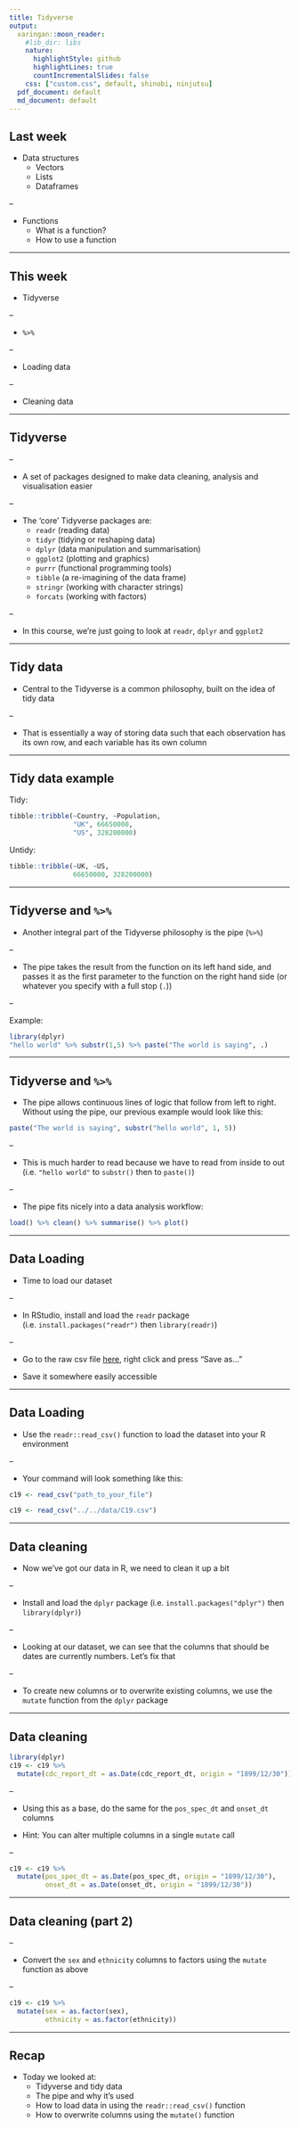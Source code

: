 ```yaml
---
title: Tidyverse
output:
  xaringan::moon_reader:
    #lib_dir: libs
    nature:
      highlightStyle: github
      highlightLines: true
      countIncrementalSlides: false
    css: ["custom.css", default, shinobi, ninjutsu]
  pdf_document: default
  md_document: default
---
```


## Last week

- Data structures
  + Vectors
  + Lists
  + Dataframes
  
--

- Functions
  + What is a function?
  + How to use a function
  
---

## This week

- Tidyverse

--

- `%>%`

--

- Loading data

--

- Cleaning data

---

## Tidyverse

--

- A set of packages designed to make data cleaning, analysis and visualisation easier

--

- The 'core' Tidyverse packages are:
  + `readr` (reading data)
  + `tidyr` (tidying or reshaping data)
  + `dplyr` (data manipulation and summarisation)
  + `ggplot2` (plotting and graphics)
  + `purrr` (functional programming tools)
  + `tibble` (a re-imagining of the data frame)
  + `stringr` (working with character strings)
  + `forcats` (working with factors)

--

- In this course, we're just going to look at `readr`, `dplyr` and `ggplot2`

---

## Tidy data

- Central to the Tidyverse is a common philosophy, built on the idea of tidy data

--

- That is essentially a way of storing data such that each observation has its own row, and each variable has its own column

---

## Tidy data example

Tidy:

``` r
tibble::tribble(~Country, ~Population,
                "UK", 66650000,
                "US", 328200000)
```

Untidy:

```r
tibble::tribble(~UK, ~US,
                66650000, 328200000)
```

---

## Tidyverse and `%>%`

- Another integral part of the Tidyverse philosophy is the pipe (`%>%`)

--

- The pipe takes the result from the function on its left hand side, and passes it as the first parameter to the function on the right hand side (or whatever you specify with a full stop (`.`))

--

Example:

```r
library(dplyr)
"hello world" %>% substr(1,5) %>% paste("The world is saying", .)
```
---
 
## Tidyverse and `%>%`

- The pipe allows continuous lines of logic that follow from left to right. Without using the pipe, our previous example would look like this:

```r
paste("The world is saying", substr("hello world", 1, 5))
```

--

- This is much harder to read because we have to read from inside to out (i.e. `"hello world"` to `substr()` then to `paste()`)

--

- The pipe fits nicely into a data analysis workflow:

```r
load() %>% clean() %>% summarise() %>% plot()
```

---

## Data Loading

- Time to load our dataset

--

- In RStudio, install and load the `readr` package (i.e. `install.packages("readr")` then `library(readr)`)

--

- Go to the raw csv file [here](https://raw.githubusercontent.com/ARawles/teacheR-extras/master/data/C19.csv), right click and press "Save as..."

- Save it somewhere easily accessible

---

## Data Loading

- Use the `readr::read_csv()` function to load the dataset into your R environment

--

- Your command will look something like this:

```r
c19 <- read_csv("path_to_your_file")
```
```r
c19 <- read_csv("../../data/C19.csv")
```

---

## Data cleaning

- Now we've got our data in R, we need to clean it up a bit

--

- Install and load the `dplyr` package (i.e. `install.packages("dplyr")` then `library(dplyr)`)

--

- Looking at our dataset, we can see that the columns that should be dates are currently numbers. Let's fix that

--

- To create new columns or to overwrite existing columns, we use the `mutate` function from the `dplyr` package

---

## Data cleaning

```r
library(dplyr)
c19 <- c19 %>%
  mutate(cdc_report_dt = as.Date(cdc_report_dt, origin = "1899/12/30"))
```

--

- Using this as a base, do the same for the `pos_spec_dt` and `onset_dt` columns

- Hint: You can alter multiple columns in a single `mutate` call

--

```r
c19 <- c19 %>%
  mutate(pos_spec_dt = as.Date(pos_spec_dt, origin = "1899/12/30"),
         onset_dt = as.Date(onset_dt, origin = "1899/12/30"))
```

---

## Data cleaning (part 2)

--

- Convert the `sex` and `ethnicity` columns to factors using the `mutate` function as above

--

```r
c19 <- c19 %>%
  mutate(sex = as.factor(sex),
         ethnicity = as.factor(ethnicity))
```

---

## Recap

- Today we looked at:
  + Tidyverse and tidy data
  + The pipe and why it's used
  + How to load data in using the `readr::read_csv()` function
  + How to overwrite columns using the `mutate()` function